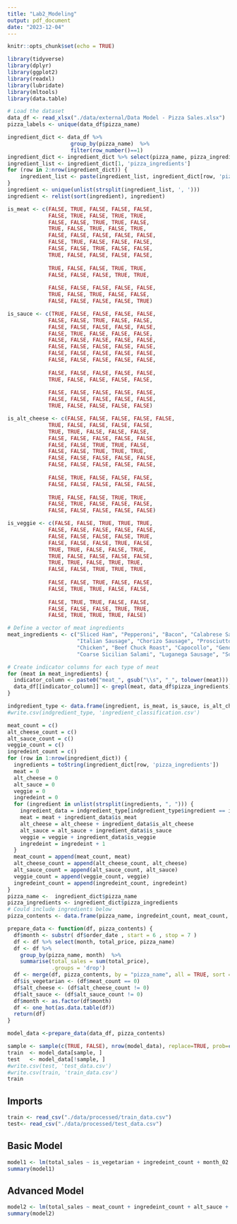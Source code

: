 ```yaml
---
title: "Lab2_Modeling"
output: pdf_document
date: "2023-12-04"
---
```


```r
knitr::opts_chunk$set(echo = TRUE)
```

```r
library(tidyverse)
library(dplyr)
library(ggplot2)
library(readxl)
library(lubridate)
library(mltools)
library(data.table)
```

```r
# Load the dataset
data_df <- read_xlsx("./data/external/Data Model - Pizza Sales.xlsx")
pizza_labels <- unique(data_df$pizza_name)

ingredient_dict <- data_df %>% 
                    group_by(pizza_name)  %>%
                    filter(row_number()==1)
ingredient_dict <- ingredient_dict %>% select(pizza_name, pizza_ingredients)
ingredient_list <- ingredient_dict[1, 'pizza_ingredients']
for (row in 2:nrow(ingredient_dict)) {
    ingredient_list <- paste(ingredient_list, ingredient_dict[row, 'pizza_ingredients'], sep=", ")
}
ingredient <- unique(unlist(strsplit(ingredient_list, ', ')))
ingredient <- relist(sort(ingredient), ingredient)

is_meat <- c(FALSE, TRUE, FALSE, FALSE, FALSE,
             FALSE, TRUE, FALSE, TRUE, TRUE, 
             FALSE, FALSE, TRUE, TRUE, FALSE, 
             TRUE, FALSE, TRUE, FALSE, TRUE, 
             FALSE, FALSE, FALSE, FALSE, FALSE, 
             FALSE, TRUE, FALSE, FALSE, FALSE, 
             FALSE, FALSE, TRUE, FALSE, FALSE, 
             TRUE, FALSE, FALSE, FALSE, FALSE,
             
             TRUE, FALSE, FALSE, TRUE, TRUE, 
             FALSE, FALSE, FALSE, TRUE, TRUE, 
             
             FALSE, FALSE, FALSE, FALSE, FALSE, 
             TRUE, FALSE, TRUE, FALSE, FALSE, 
             FALSE, FALSE, FALSE, FALSE, TRUE)

is_sauce <- c(TRUE, FALSE, FALSE, FALSE, FALSE,
             FALSE, FALSE, TRUE, FALSE, FALSE, 
             FALSE, FALSE, FALSE, FALSE, FALSE, 
             FALSE, TRUE, FALSE, FALSE, FALSE, 
             FALSE, FALSE, FALSE, FALSE, FALSE, 
             FALSE, FALSE, FALSE, FALSE, FALSE, 
             FALSE, FALSE, FALSE, FALSE, FALSE, 
             FALSE, FALSE, FALSE, FALSE, FALSE, 
             
             FALSE, FALSE, FALSE, FALSE, FALSE, 
             TRUE, FALSE, FALSE, FALSE, FALSE, 
             
             FALSE, FALSE, FALSE, FALSE, FALSE, 
             FALSE, FALSE, FALSE, FALSE, FALSE, 
             TRUE, FALSE, FALSE, FALSE, FALSE)

is_alt_cheese <- c(FALSE, FALSE, FALSE, FALSE, FALSE,
             TRUE, FALSE, FALSE, FALSE, FALSE, 
             TRUE, TRUE, FALSE, FALSE, FALSE, 
             FALSE, FALSE, FALSE, FALSE, FALSE, 
             FALSE, FALSE, TRUE, TRUE, FALSE, 
             FALSE, FALSE, TRUE, TRUE, TRUE, 
             FALSE, FALSE, FALSE, FALSE, FALSE, 
             FALSE, FALSE, FALSE, FALSE, FALSE, 
             
             FALSE, TRUE, FALSE, FALSE, FALSE, 
             FALSE, FALSE, FALSE, FALSE, FALSE, 
             
             TRUE, FALSE, FALSE, TRUE, TRUE, 
             FALSE, TRUE, FALSE, FALSE, FALSE, 
             FALSE, FALSE, FALSE, FALSE, FALSE)

is_veggie <- c(FALSE, FALSE, TRUE, TRUE, TRUE,
             FALSE, FALSE, FALSE, FALSE, FALSE, 
             FALSE, FALSE, FALSE, FALSE, TRUE, 
             FALSE, FALSE, FALSE, TRUE, FALSE, 
             TRUE, TRUE, FALSE, FALSE, TRUE, 
             TRUE, FALSE, FALSE, FALSE, FALSE, 
             TRUE, TRUE, FALSE, TRUE, TRUE, 
             FALSE, FALSE, TRUE, TRUE, TRUE, 
             
             FALSE, FALSE, TRUE, FALSE, FALSE, 
             FALSE, TRUE, TRUE, FALSE, FALSE, 
             
             FALSE, TRUE, TRUE, FALSE, FALSE, 
             FALSE, FALSE, FALSE, TRUE, TRUE, 
             FALSE, TRUE, TRUE, TRUE, FALSE)

# Define a vector of meat ingredients
meat_ingredients <- c("Sliced Ham", "Pepperoni", "Bacon", "Calabrese Salami", "Barbecued Chicken", 
                      "Italian Sausage", "Chorizo Sausage", "Prosciutto", "慛duja Salami", "Pancetta", 
                      "Chicken", "Beef Chuck Roast", "Capocollo", "Genoa Salami", "Prosciutto di San Daniele", 
                      "Coarse Sicilian Salami", "Luganega Sausage", "Soppressata Salami")

# Create indicator columns for each type of meat
for (meat in meat_ingredients) {
  indicator_column <- paste0("meat_", gsub("\\s", "_", tolower(meat)))
  data_df[[indicator_column]] <- grepl(meat, data_df$pizza_ingredients)
}

indgredient_type <- data.frame(ingredient, is_meat, is_sauce, is_alt_cheese, is_veggie)
#write.csv(indgredient_type, 'ingredient_classification.csv')
```

```r
meat_count = c()
alt_cheese_count = c()
alt_sauce_count = c()
veggie_count = c()
ingredeint_count = c()
for (row in 1:nrow(ingredient_dict)) {
  ingredients = toString(ingredient_dict[row, 'pizza_ingredients'])
  meat = 0
  alt_cheese = 0
  alt_sauce = 0
  veggie = 0
  ingredeint = 0
  for (ingredient in unlist(strsplit(ingredients, ", "))) {
    ingredient_data = indgredient_type[indgredient_type$ingredient == ingredient,]
    meat = meat + ingredient_data$is_meat
    alt_cheese = alt_cheese + ingredient_data$is_alt_cheese
    alt_sauce = alt_sauce + ingredient_data$is_sauce
    veggie = veggie + ingredient_data$is_veggie
    ingredeint = ingredeint + 1
  }
  meat_count = append(meat_count, meat) 
  alt_cheese_count = append(alt_cheese_count, alt_cheese) 
  alt_sauce_count = append(alt_sauce_count, alt_sauce) 
  veggie_count = append(veggie_count, veggie)
  ingredeint_count = append(ingredeint_count, ingredeint)
}
pizza_name <-  ingredient_dict$pizza_name
pizza_ingredients <- ingredient_dict$pizza_ingredients
# Could include ingredients below
pizza_contents <- data.frame(pizza_name, ingredeint_count, meat_count, alt_cheese_count, alt_sauce_count, veggie_count)     
```

```r
prepare_data <- function(df, pizza_contents) {
  df$month <- substr( df$order_date , start = 6 , stop = 7 )
  df <- df %>% select(month, total_price, pizza_name)
  df <- df %>% 
    group_by(pizza_name, month)  %>%
    summarise(total_sales = sum(total_price),
              .groups = 'drop')
  df <- merge(df, pizza_contents, by = "pizza_name", all = TRUE, sort = TRUE)
  df$is_vegetarian <- (df$meat_count == 0)
  df$alt_cheese <- (df$alt_cheese_count != 0)
  df$alt_sauce <- (df$alt_sauce_count != 0)
  df$month <- as.factor(df$month)
  df <- one_hot(as.data.table(df))
  return(df)
}

model_data <-prepare_data(data_df, pizza_contents)

sample <- sample(c(TRUE, FALSE), nrow(model_data), replace=TRUE, prob=c(0.75,0.25))
train  <- model_data[sample, ]
test   <- model_data[!sample, ]
#write.csv(test, 'test_data.csv')
#write.csv(train, 'train_data.csv')
train
```

## Imports
```r
train <- read_csv("./data/processed/train_data.csv")
test<- read_csv("./data/processed/test_data.csv")
```

## Basic Model
```r
model1 <- lm(total_sales ~ is_vegetarian + ingredeint_count + month_02 + month_03 + month_04 + month_05 + month_06 + month_07 + month_08 + month_09 + month_10 + month_11 + month_12, data = train)
summary(model1)
```

## Advanced Model
```r
model2 <- lm(total_sales ~ meat_count + ingredeint_count + alt_sauce + alt_cheese + month_02 + month_03 + month_04 + month_05 + month_06 + month_07 + month_08 + month_09 + month_10 + month_11 + month_12, data = train)
summary(model2)
```


